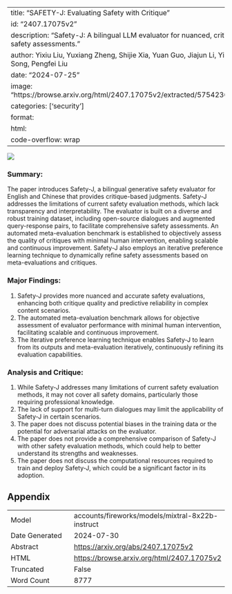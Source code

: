 
---
title: "SAFETY-J: Evaluating Safety with Critique"
id: "2407.17075v2"
description: "Safety-J: A bilingual LLM evaluator for nuanced, critique-based safety assessments."
author: Yixiu Liu, Yuxiang Zheng, Shijie Xia, Yuan Guo, Jiajun Li, Yi Tu, Chaoling Song, Pengfei Liu
date: "2024-07-25"
image: "https://browse.arxiv.org/html/2407.17075v2/extracted/5754236/fig/circle.png"
categories: ['security']
format:
  html:
    code-overflow: wrap
---

![](https://browse.arxiv.org/html/2407.17075v2/extracted/5754236/fig/circle.png)

### Summary:

The paper introduces Safety-J, a bilingual generative safety evaluator for English and Chinese that provides critique-based judgments. Safety-J addresses the limitations of current safety evaluation methods, which lack transparency and interpretability. The evaluator is built on a diverse and robust training dataset, including open-source dialogues and augmented query-response pairs, to facilitate comprehensive safety assessments. An automated meta-evaluation benchmark is established to objectively assess the quality of critiques with minimal human intervention, enabling scalable and continuous improvement. Safety-J also employs an iterative preference learning technique to dynamically refine safety assessments based on meta-evaluations and critiques.

### Major Findings:

1. Safety-J provides more nuanced and accurate safety evaluations, enhancing both critique quality and predictive reliability in complex content scenarios.
2. The automated meta-evaluation benchmark allows for objective assessment of evaluator performance with minimal human intervention, facilitating scalable and continuous improvement.
3. The iterative preference learning technique enables Safety-J to learn from its outputs and meta-evaluation iteratively, continuously refining its evaluation capabilities.

### Analysis and Critique:

1. While Safety-J addresses many limitations of current safety evaluation methods, it may not cover all safety domains, particularly those requiring professional knowledge.
2. The lack of support for multi-turn dialogues may limit the applicability of Safety-J in certain scenarios.
3. The paper does not discuss potential biases in the training data or the potential for adversarial attacks on the evaluator.
4. The paper does not provide a comprehensive comparison of Safety-J with other safety evaluation methods, which could help to better understand its strengths and weaknesses.
5. The paper does not discuss the computational resources required to train and deploy Safety-J, which could be a significant factor in its adoption.

## Appendix

|          |          |
|----------|----------|
| Model     | accounts/fireworks/models/mixtral-8x22b-instruct       |
| Date Generated     | 2024-07-30       |
| Abstract | [https://arxiv.org/abs/2407.17075v2](https://arxiv.org/abs/2407.17075v2)        |
| HTML     | [https://browse.arxiv.org/html/2407.17075v2](https://browse.arxiv.org/html/2407.17075v2)       |
| Truncated       | False       |
| Word Count       | 8777       |